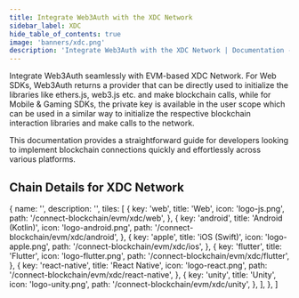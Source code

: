 ```yaml
---
title: Integrate Web3Auth with the XDC Network
sidebar_label: XDC
hide_table_of_contents: true
image: 'banners/xdc.png'
description: 'Integrate Web3Auth with the XDC Network | Documentation - Web3Auth'
---
```



<SEO
  title="Integrate Web3Auth with the XDC Network"
  description="Integrate Web3Auth with the XDC Network | Documentation - Web3Auth"
  image="https://web3auth.io/docs/banners/xdc.png"
  slug="/embedded-wallets/connect-blockchain/evm/xdc"
/>

Integrate Web3Auth seamlessly with EVM-based XDC Network. For Web SDKs, Web3Auth returns a provider that can be directly used to initialize the libraries like ethers.js, web3.js etc. and make blockchain calls, while for Mobile & Gaming SDKs, the private key is available in the user scope which can be used in a similar way to initialize the respective blockchain interaction libraries and make calls to the network.

This documentation provides a straightforward guide for developers looking to implement blockchain connections quickly and effortlessly across various platforms.

## Chain Details for XDC Network

<ChainDetailsXDC />

  {
    name: '',
    description: '',
    tiles: [
      {
        key: 'web',
        title: 'Web',
        icon: 'logo-js.png',
        path: '/connect-blockchain/evm/xdc/web',
      },
      {
        key: 'android',
        title: 'Android (Kotlin)',
        icon: 'logo-android.png',
        path: '/connect-blockchain/evm/xdc/android',
      },
      {
        key: 'apple',
        title: 'iOS (Swift)',
        icon: 'logo-apple.png',
        path: '/connect-blockchain/evm/xdc/ios',
      },
      {
        key: 'flutter',
        title: 'Flutter',
        icon: 'logo-flutter.png',
        path: '/connect-blockchain/evm/xdc/flutter',
      },
      {
        key: 'react-native',
        title: 'React Native',
        icon: 'logo-react.png',
        path: '/connect-blockchain/evm/xdc/react-native',
      },
      {
        key: 'unity',
        title: 'Unity',
        icon: 'logo-unity.png',
        path: '/connect-blockchain/evm/xdc/unity',
      },
    ],
  },
]

<Tiles tileGroups={XDC} />
